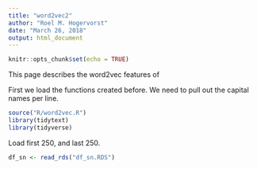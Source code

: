 ```yaml
---
title: "word2vec2"
author: "Roel M. Hogervorst"
date: "March 26, 2018"
output: html_document
---
```


```r
knitr::opts_chunk$set(echo = TRUE)
```

This page describes the word2vec features of 

First we load the functions created before.
We need to pull out the capital names per line. 

```r
source("R/word2vec.R")
library(tidytext)
library(tidyverse)
```
Load first 250, and last 250.
```r
df_sn <- read_rds("df_sn.RDS")
```

